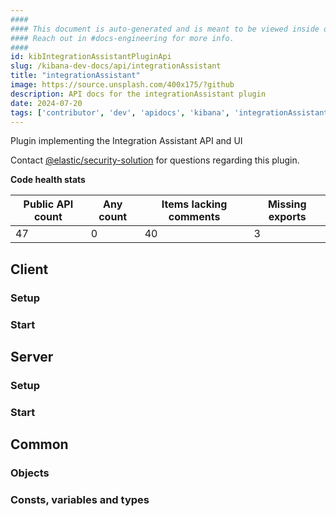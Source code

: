 ```yaml
---
####
#### This document is auto-generated and is meant to be viewed inside our experimental, new docs system.
#### Reach out in #docs-engineering for more info.
####
id: kibIntegrationAssistantPluginApi
slug: /kibana-dev-docs/api/integrationAssistant
title: "integrationAssistant"
image: https://source.unsplash.com/400x175/?github
description: API docs for the integrationAssistant plugin
date: 2024-07-20
tags: ['contributor', 'dev', 'apidocs', 'kibana', 'integrationAssistant']
---
```


Plugin implementing the Integration Assistant API and UI

Contact [@elastic/security-solution](https://github.com/orgs/elastic/teams/security-solution) for questions regarding this plugin.

**Code health stats**

| Public API count  | Any count | Items lacking comments | Missing exports |
|-------------------|-----------|------------------------|-----------------|
| 47 | 0 | 40 | 3 |

## Client

### Setup
<DocDefinitionList data={[integrationAssistantObj.client.setup]}/>

### Start
<DocDefinitionList data={[integrationAssistantObj.client.start]}/>

## Server

### Setup
<DocDefinitionList data={[integrationAssistantObj.server.setup]}/>

### Start
<DocDefinitionList data={[integrationAssistantObj.server.start]}/>

## Common

### Objects
<DocDefinitionList data={integrationAssistantObj.common.objects}/>

### Consts, variables and types
<DocDefinitionList data={integrationAssistantObj.common.misc}/>

